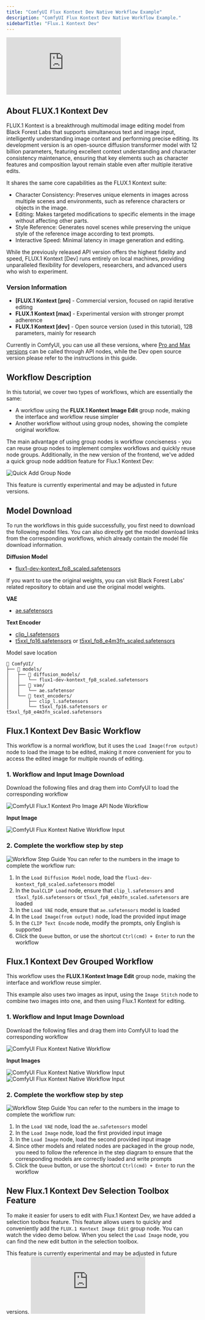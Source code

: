 ```yaml
---
title: "ComfyUI Flux Kontext Dev Native Workflow Example"
description: "ComfyUI Flux Kontext Dev Native Workflow Example."
sidebarTitle: "Flux.1 Kontext Dev"
---
```



<iframe
  className="w-full aspect-video rounded-xl"
  src="https://www.youtube.com/embed/Y7L_cbNJHj0?si=zuaRiU3qJYMNW2uv"
  title="ComfyUI Selection Toolbox New Features"
  frameBorder="0"
  allow="accelerometer; clipboard-write; encrypted-media; gyroscope; picture-in-picture"
  allowFullScreen
></iframe>

## About FLUX.1 Kontext Dev

FLUX.1 Kontext is a breakthrough multimodal image editing model from Black Forest Labs that supports simultaneous text and image input, intelligently understanding image context and performing precise editing. Its development version is an open-source diffusion transformer model with 12 billion parameters, featuring excellent context understanding and character consistency maintenance, ensuring that key elements such as character features and composition layout remain stable even after multiple iterative edits.

It shares the same core capabilities as the FLUX.1 Kontext suite:
- Character Consistency: Preserves unique elements in images across multiple scenes and environments, such as reference characters or objects in the image.
- Editing: Makes targeted modifications to specific elements in the image without affecting other parts.
- Style Reference: Generates novel scenes while preserving the unique style of the reference image according to text prompts.
- Interactive Speed: Minimal latency in image generation and editing.

While the previously released API version offers the highest fidelity and speed, FLUX.1 Kontext [Dev] runs entirely on local machines, providing unparalleled flexibility for developers, researchers, and advanced users who wish to experiment.

### Version Information

- **[FLUX.1 Kontext [pro]** - Commercial version, focused on rapid iterative editing
- **FLUX.1 Kontext [max]** - Experimental version with stronger prompt adherence
- **FLUX.1 Kontext [dev]** - Open source version (used in this tutorial), 12B parameters, mainly for research

Currently in ComfyUI, you can use all these versions, where [Pro and Max versions](tutorials/api-nodes/black-forest-labs/flux-1-kontext) can be called through API nodes, while the Dev open source version please refer to the instructions in this guide.

## Workflow Description

In this tutorial, we cover two types of workflows, which are essentially the same:
- A workflow using the **FLUX.1 Kontext Image Edit** group node, making the interface and workflow reuse simpler
- Another workflow without using group nodes, showing the complete original workflow.

The main advantage of using group nodes is workflow conciseness - you can reuse group nodes to implement complex workflows and quickly reuse node groups. Additionally, in the new version of the frontend, we've added a quick group node addition feature for Flux.1 Kontext Dev:

![Quick Add Group Node](/images/tutorial/flux/selcetion_toolbox_edit.jpg)

<Tip>
    This feature is currently experimental and may be adjusted in future versions.
</Tip>

<UpdateReminder/>

## Model Download

To run the workflows in this guide successfully, you first need to download the following model files. You can also directly get the model download links from the corresponding workflows, which already contain the model file download information.

**Diffusion Model**

- [flux1-dev-kontext_fp8_scaled.safetensors](https://huggingface.co/Comfy-Org/flux1-kontext-dev_ComfyUI/resolve/main/split_files/diffusion_models/flux1-dev-kontext_fp8_scaled.safetensors)

<Tip>
If you want to use the original weights, you can visit Black Forest Labs' related repository to obtain and use the original model weights.
</Tip>

**VAE**
- [ae.safetensors](https://huggingface.co/Comfy-Org/Lumina_Image_2.0_Repackaged/blob/main/split_files/vae/ae.safetensors)

**Text Encoder**
- [clip_l.safetensors](https://huggingface.co/comfyanonymous/flux_text_encoders/blob/main/clip_l.safetensors)
- [t5xxl_fp16.safetensors](https://huggingface.co/comfyanonymous/flux_text_encoders/resolve/main/t5xxl_fp16.safetensors) or [t5xxl_fp8_e4m3fn_scaled.safetensors](https://huggingface.co/comfyanonymous/flux_text_encoders/resolve/main/t5xxl_fp8_e4m3fn_scaled.safetensors)

Model save location

```
📂 ComfyUI/
├── 📂 models/
│   ├── 📂 diffusion_models/
│   │   └── flux1-dev-kontext_fp8_scaled.safetensors
│   ├── 📂 vae/
│   │   └── ae.safetensor
│   └── 📂 text_encoders/
│       ├── clip_l.safetensors
│       └── t5xxl_fp16.safetensors or t5xxl_fp8_e4m3fn_scaled.safetensors
```

## Flux.1 Kontext Dev Basic Workflow

This workflow is a normal workflow, but it uses the `Load Image(from output)` node to load the image to be edited, making it more convenient for you to access the edited image for multiple rounds of editing.

### 1. Workflow and Input Image Download

Download the following files and drag them into ComfyUI to load the corresponding workflow

![ComfyUI Flux.1 Kontext Pro Image API Node Workflow](https://raw.githubusercontent.com/Comfy-Org/example_workflows/main/flux/kontext/dev/flux_1_kontext_dev_basic.png)

**Input Image**

![ComfyUI Flux Kontext Native Workflow Input](https://raw.githubusercontent.com/Comfy-Org/example_workflows/main/flux/kontext/dev/rabbit.jpg)

### 2. Complete the workflow step by step

![Workflow Step Guide](/images/tutorial/flux/flux_1_kontext_dev_basic_step_guide.jpg)
You can refer to the numbers in the image to complete the workflow run:

1. In the `Load Diffusion Model` node, load the `flux1-dev-kontext_fp8_scaled.safetensors` model
2. In the `DualCLIP Load` node, ensure that `clip_l.safetensors` and `t5xxl_fp16.safetensors` or `t5xxl_fp8_e4m3fn_scaled.safetensors` are loaded
3. In the `Load VAE` node, ensure that `ae.safetensors` model is loaded
4. In the `Load Image(from output)` node, load the provided input image
5. In the `CLIP Text Encode` node, modify the prompts, only English is supported
6. Click the `Queue` button, or use the shortcut `Ctrl(cmd) + Enter` to run the workflow

## Flux.1 Kontext Dev Grouped Workflow

This workflow uses the **FLUX.1 Kontext Image Edit** group node, making the interface and workflow reuse simpler.

This example also uses two images as input, using the `Image Stitch` node to combine two images into one, and then using Flux.1 Kontext for editing.

### 1. Workflow and Input Image Download

Download the following files and drag them into ComfyUI to load the corresponding workflow

![ComfyUI Flux Kontext Native Workflow](https://raw.githubusercontent.com/Comfy-Org/example_workflows/main/flux/kontext/dev/flux_1_kontext_dev_grouped.png)

**Input Images**

![ComfyUI Flux Kontext Native Workflow Input](https://raw.githubusercontent.com/Comfy-Org/example_workflows/main/flux/kontext/dev/doll_1.webp)
![ComfyUI Flux Kontext Native Workflow Input](https://raw.githubusercontent.com/Comfy-Org/example_workflows/main/flux/kontext/dev/doll_2.webp)

### 2. Complete the workflow step by step

![Workflow Step Guide](/images/tutorial/flux/flux_1_kontext_dev_grouped_step_guide.jpg)
You can refer to the numbers in the image to complete the workflow run:

1. In the `Load VAE` node, load the `ae.safetensors` model
2. In the `Load Image` node, load the first provided input image
3. In the `Load Image` node, load the second provided input image
4. Since other models and related nodes are packaged in the group node, you need to follow the reference in the step diagram to ensure that the corresponding models are correctly loaded and write prompts
5. Click the `Queue` button, or use the shortcut `Ctrl(cmd) + Enter` to run the workflow

## New Flux.1 Kontext Dev Selection Toolbox Feature

To make it easier for users to edit with Flux.1 Kontext Dev, we have added a selection toolbox feature. This feature allows users to quickly and conveniently add the `FLUX.1 Kontext Image Edit` group node.
You can watch the video demo below. When you select the `Load Image` node, you can find the new edit button in the selection toolbox.

<Tip>
    This feature is currently experimental and may be adjusted in future versions.
</Tip>

<iframe
  className="w-full aspect-video rounded-xl"
  src="https://www.youtube.com/embed/X7ArunILYBw?si=2iNo9ESsyE8zsQV3"
  title="ComfyUI Selection Toolbox New Features"
  frameBorder="0"
  allow="accelerometer; clipboard-write; encrypted-media; gyroscope; picture-in-picture"
  allowFullScreen
></iframe>

<PromptTechniques/>